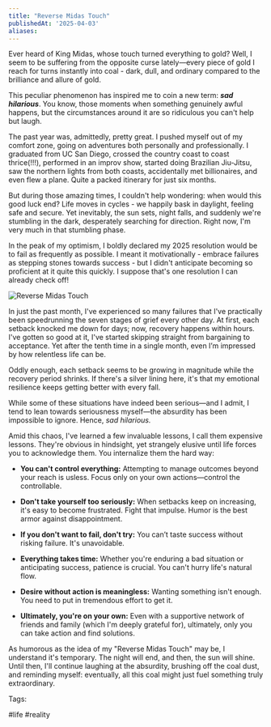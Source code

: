 ```yaml
---
title: "Reverse Midas Touch"
publishedAt: '2025-04-03'
aliases:
---
```

Ever heard of King Midas, whose touch turned everything to gold? Well, I seem to be suffering from the opposite curse lately—every piece of gold I reach for turns instantly into coal - dark, dull, and ordinary compared to the brilliance and allure of gold.

This peculiar phenomenon has inspired me to coin a new term: **_sad hilarious_**. You know, those moments when something genuinely awful happens, but the circumstances around it are so ridiculous you can't help but laugh.

The past year was, admittedly, pretty great. I pushed myself out of my comfort zone, going on adventures both personally and professionally. I graduated from UC San Diego, crossed the country coast to coast thrice(!!!), performed in an improv show, started doing Brazilian Jiu-Jitsu, saw the northern lights from both coasts, accidentally met billionaires, and even flew a plane. Quite a packed itinerary for just six months.

But during those amazing times, I couldn't help wondering: when would this good luck end? Life moves in cycles - we happily bask in daylight, feeling safe and secure. Yet inevitably, the sun sets, night falls, and suddenly we're stumbling in the dark, desperately searching for direction. Right now, I'm very much in that stumbling phase.

In the peak of my optimism, I boldly declared my 2025 resolution would be to fail as frequently as possible. I meant it motivationally - embrace failures as stepping stones towards success - but I didn't anticipate becoming so proficient at it quite this quickly. I suppose that's one resolution I can already check off!

<img src="/images/thoughtstream/reverse-midas-touch/tweet.png" alt="Reverse Midas Touch" />

In just the past month, I've experienced so many failures that I've practically been speedrunning the seven stages of grief every other day. At first, each setback knocked me down for days; now, recovery happens within hours. I've gotten so good at it, I've started skipping straight from bargaining to acceptance. Yet after the tenth time in a single month, even I’m impressed by how relentless life can be.

Oddly enough, each setback seems to be growing in magnitude while the recovery period shrinks. If there's a silver lining here, it's that my emotional resilience keeps getting better with every fall.

While some of these situations have indeed been serious—and I admit, I tend to lean towards seriousness myself—the absurdity has been impossible to ignore. Hence, _sad hilarious._

Amid this chaos, I've learned a few invaluable lessons, I call them expensive lessons. They're obvious in hindsight, yet strangely elusive until life forces you to acknowledge them. You internalize them the hard way:

- <b>You can't control everything:</b> Attempting to manage outcomes beyond your reach is usless. Focus only on your own actions—control the controllable.
    
- <b>Don't take yourself too seriously:</b> When setbacks keep on increasing, it's easy to become frustrated. Fight that impulse. Humor is the best armor against disappointment.
    
- <b>If you don't want to fail, don't try:</b> You can’t taste success without risking failure. It's unavoidable.
    
- <b>Everything takes time:</b> Whether you're enduring a bad situation or anticipating success, patience is crucial. You can't hurry life's natural flow.
    
- <b>Desire without action is meaningless:</b> Wanting something isn't enough. You need to put in tremendous effort to get it.
    
- <b>Ultimately, you're on your own:</b> Even with a supportive network of friends and family (which I'm deeply grateful for), ultimately, only you can take action and find solutions.
    

As humorous as the idea of my "Reverse Midas Touch" may be, I understand it's temporary. The night will end, and then, the sun will shine. Until then, I'll continue laughing at the absurdity, brushing off the coal dust, and reminding myself: eventually, all this coal might just fuel something truly extraordinary.

Tags:

#life #reality